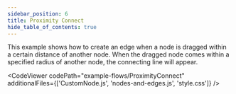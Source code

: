 ```yaml
---
sidebar_position: 6
title: Proximity Connect
hide_table_of_contents: true
---
```



This example shows how to create an edge when a node is dragged within a certain distance of another node. When the dragged node comes within a specified radius of another node, the connecting line will appear.

<CodeViewer
  codePath="example-flows/ProximityConnect"
  additionalFiles={['CustomNode.js', 'nodes-and-edges.js', 'style.css']}
/>
